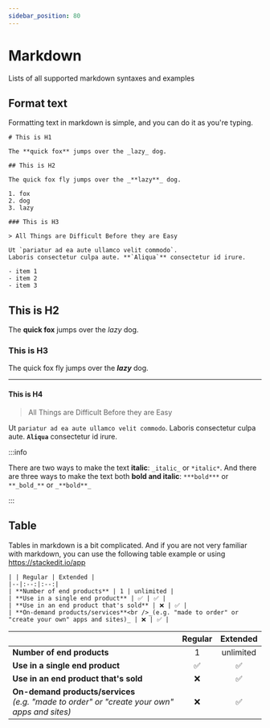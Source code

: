 ```yaml
---
sidebar_position: 80
---
```



# Markdown

Lists of all supported markdown syntaxes and examples

## Format text

Formatting text in markdown is simple, and you can do it as you're typing.

```
# This is H1

The **quick fox** jumps over the _lazy_ dog.

## This is H2

The quick fox fly jumps over the _**lazy**_ dog.

1. fox
2. dog
3. lazy

### This is H3

> All Things are Difficult Before they are Easy

Ut `pariatur ad ea aute ullamco velit commodo`.
Laboris consectetur culpa aute. **`Aliqua`** consectetur id irure.

- item 1
- item 2
- item 3

```

<BrowserWindow>

## This is H2

The **quick fox** jumps over the _lazy_ dog.

### This is H3

The quick fox fly jumps over the ***lazy*** dog.

---

#### This is H4

> All Things are Difficult Before they are Easy

Ut `pariatur ad ea aute ullamco velit commodo`.
Laboris consectetur culpa aute. **`Aliqua`** consectetur id irure.

</BrowserWindow>

:::info

There are two ways to make the text **italic**: `_italic_` or `*italic*`. And there are three ways to make the text both **bold and italic**: `***bold***` or `**_bold_**` or `_**bold**_`

:::

## Table

Tables in markdown is a bit complicated. And if you are not very familiar with markdown, you can use the following table example or using https://stackedit.io/app

```
| | Regular | Extended |
|--|:--:|:--:|
| **Number of end products** | 1 | unlimited |
| **Use in a single end product** | ✅ | ✅ |
| **Use in an end product that's sold** | ❌ | ✅ |
| **On-demand products/services**<br />_(e.g. "made to order" or "create your own" apps and sites)_ | ❌ | ✅ |
```

<BrowserWindow>

| | Regular | Extended |
|--|:--:|:--:|
| **Number of end products** | 1 | unlimited |
| **Use in a single end product** | ✅ | ✅ |
| **Use in an end product that's sold** | ❌ | ✅ |
| **On-demand products/services**<br />_(e.g. "made to order" or "create your own" apps and sites)_ | ❌ | ✅ |

</BrowserWindow>